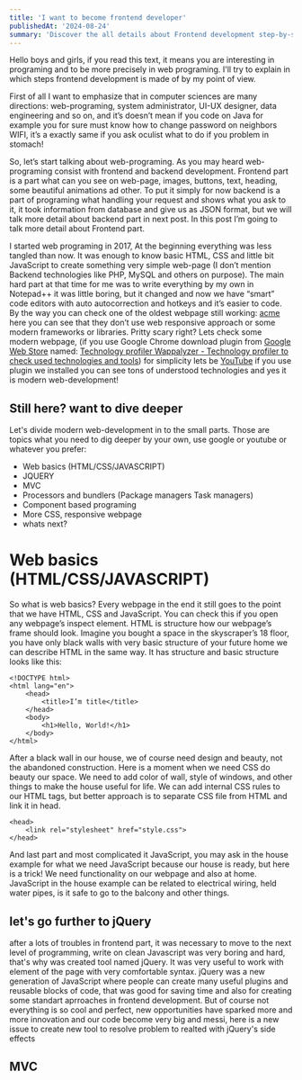 ```yaml
---
title: 'I want to become frontend developer'
publishedAt: '2024-08-24'
summary: 'Discover the all details about Frontend development step-by-step'
---
```


Hello boys and girls, if you read this text, it means you are interesting in programing and to be more precisely in web programing. I'll try to explain in which steps frontend development is made of by my point of view.

First of all I want to emphasize that in computer sciences are many directions: web-programing, system administrator, UI-UX designer, data engineering and so on, and it’s doesn’t mean if you code on Java for example you for sure must know how to change password on neighbors WIFI, it’s a exactly same if you ask oculist what to do if you problem in stomach!

So, let’s start talking about web-programing. As you may heard web-programing consist with frontend and backend development. Frontend part is a part what can you see on web-page, images, buttons, text, heading, some beautiful animations ad other. To put it simply for now backend is a part of programing what handling your request and shows what you ask to it, it took information from database and give us as JSON format, but we will talk more detail about backend part in next post. In this post I’m going to talk more detail about Frontend part.

I started web programing in 2017, At the beginning everything was less tangled than now. It was enough to know basic HTML, CSS and little bit JavaScript to create something very simple web-page (I don’t mention Backend technologies like PHP, MySQL and others on purpose). The main hard part at that time for me was to write everything by my own in Notepad++ it was little boring, but it changed and now we have “smart” code editors with auto autocorrection and hotkeys and it’s easier to code. By the way you can check one of the oldest webpage still working: [acme](https://acme.com/) here you can see that they don’t use web responsive approach or some modern frameworks or libraries. Pritty scary right? Lets check some modern webpage, (if you use Google Chrome download plugin from [Google Web Store](https://chromewebstore.google.com/) named: [Technology profiler Wappalyzer - Technology profiler to check used technologies and tools](https://chromewebstore.google.com/detail/wappalyzer-technology-pro/gppongmhjkpfnbhagpmjfkannfbllamg)) for simplicity lets be [YouTube](https://www.youtube.com/) if you use plugin we installed you can see tons of understood technologies and yes it is modern web-development!

## Still here? want to dive deeper

Let's divide modern web-development in to the small parts. Those are topics what you need to dig deeper by your own, use google or youtube or whatever you prefer:
+ Web basics (HTML/CSS/JAVASCRIPT)
+ JQUERY
+ MVC
+ Processors and bundlers (Package managers Task managers)
+ Component based programing
+ More CSS, responsive webpage
+ whats next?

# Web basics (HTML/CSS/JAVASCRIPT)

So what is web basics? Every webpage in the end it still goes to the point that we have HTML, CSS and JavaScript. You can check this if you open any webpage’s inspect element. HTML is structure how our webpage’s frame should look. Imagine you bought a space in the skyscraper’s 18 floor, you have only black walls with very basic structure of your future home we can describe HTML in the same way. It has structure and basic structure looks like this:

```
<!DOCTYPE html>
<html lang="en">
    <head>
        <title>I’m title</title>
    </head>
    <body>
        <h1>Hello, World!</h1>
    </body>
</html>
```

After a black wall in our house, we of course need design and beauty, not the abandoned construction. Here is a moment when we need CSS do beauty our space. We need to add color of wall, style of windows, and other things to make the house useful for life. We can add internal CSS rules to our HTML tags, but better approach is to separate CSS file from HTML and link it in head.

```
<head>
    <link rel="stylesheet" href="style.css">
</head>
```

And last part and most complicated it JavaScript, you may ask in the house example for what we need JavaScript because our house is ready, but here is a trick! We need functionality on our webpage and also at home. JavaScript in the house example can be related to electrical wiring, held water pipes, is it safe to go to the balcony and other things.

## let's go further to jQuery

after a lots of troubles in frontend part, it was necessary to move to the next level of programming, write on clean Javascript was very boring and hard, that's why was created tool named jQuery. It was very useful to work with element of the page with very comfortable syntax. jQuery was a new generation of JavaScript where people can create many useful plugins and reusable blocks of code, that was good for saving time and also for creating some standart aprroaches in frontend development. But of course not everything is so cool and perfect, new opportunities have sparked more and more innovation and our code become very big and messi, here is a new issue to create new tool to resolve problem to realted with jQuery's side effects

## MVC


